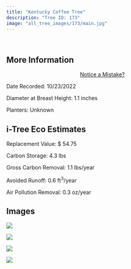 ```yaml
---
title: "Kentucky Coffee Tree"
description: "Tree ID: 173"
image: "all_tree_images/173/main.jpg"
---
```


<br>

## **More Information**
::: column-margin
<center><a class="button" href="https://forms.gle/W6f5nwYxrM33hF4f7">Notice a Mistake?</a></center>
:::


Date Recorded:  10/23/2022

Diameter at Breast Height:  1.1  inches

Planters:  Unknown

## **i-Tree Eco Estimates**


 Replacement Value: $ 54.75

 Carbon Storage:  4.3  lbs

 Gross Carbon Removal:  1.1  lbs/year

 Avoided Runoff:  0.6  ft<sup>3</sup>/year

 Air Pollution Removal:  0.3  oz/year

## **Images**


 ![](all_tree_images/173/IMG_6991.jpg)

 ![](all_tree_images/173/IMG_6992.jpg)

 ![](all_tree_images/173/IMG_6993.jpg)

 ![](all_tree_images/173/main.jpg)
